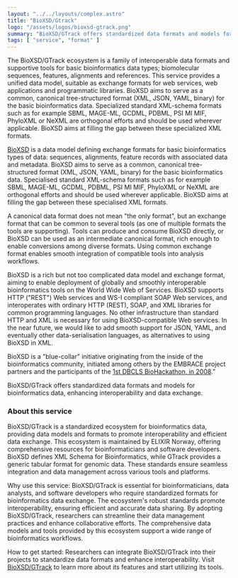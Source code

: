 ```yaml
---
layout: "../../layouts/complex.astro"
title: "BioXSD/Gtrack"
logo: "/assets/logos/bioxsd-gtrack.png"
summary: "BioXSD/GTrack offers standardized data formats and models for bioinformatics data, enhancing interoperability and data exchange."
tags: [ "service", "format" ]
---
```


The BioXSD/GTrack ecosystem is a family of interoperable data formats and supportive tools for basic bioinformatics data types; biomolecular sequences, features, alignments and references. This service provides a unified data model, suitable as exchange formats for web services, web applications and programmatic libraries. BioXSD aims to serve as a common, canonical tree-structured format (XML, JSON, YAML, binary) for the basic bioinformatics data. Specialized standard XML-schema formats such as for example SBML, MAGE-ML, GCDML, PDBML, PSI MI MIF, PhyloXML or NeXML are orthogonal efforts and should be used wherever applicable. BioXSD aims at filling the gap between these specialized XML formats.

[BioXSD](https://bioxsd.org/) is a data model defining exchange formats for basic bioinformatics types of data: sequences, alignments, feature records with associated data and metadata. BioXSD aims to serve as a common, canonical tree-structured format (XML, JSON, YAML, binary) for the basic bioinformatics data. Specialised standard XML-schema formats such as for example SBML, MAGE-ML, GCDML, PDBML, PSI MI MIF, PhyloXML or NeXML are orthogonal efforts and should be used wherever applicable. BioXSD aims at filling the gap between these specialised XML formats.

A canonical data format does not mean "the only format", but an exchange format that can be common to several tools (as one of multiple formats the tools are supporting). Tools can produce and consume BioXSD directly, or BioXSD can be used as an intermediate canonical format, rich enough to enable conversions among diverse formats. Using common exchange format enables smooth integration of compatible tools into analysis workflows.

BioXSD is a rich but not too complicated data model and exchange format, aiming to enable deployment of globally and smoothly interoperable bioinformatics tools on the World Wide Web of Services. BioXSD supports HTTP ("REST") Web services and WS-I compliant SOAP Web services, and interoperates with ordinary HTTP (REST), SOAP, and XML libraries for common programming languages. No other infrastructure than standard HTTP and XML is necessary for using BioXSD-compatible Web services. In the near future, we would like to add smooth support for JSON, YAML, and eventually other data-serialisation languages, as alternatives to using BioXSD in XML.

BioXSD is a "blue-collar" initiative originating from the inside of the bioinformatics community, initiated among others by the EMBRACE project partners and the participants of the [1st DBCLS BioHackathon, in 2008](http://hackathon.dbcls.jp/).”

BioXSD/GTrack offers standardized data formats and models for bioinformatics data, enhancing interoperability and data exchange.

### About this service

BioXSD/GTrack is a standardized ecosystem for bioinformatics data, providing data models and formats to promote interoperability and efficient data exchange. This ecosystem is maintained by ELIXIR Norway, offering comprehensive resources for bioinformaticians and software developers. BioXSD defines XML Schema for Bioinformatics, while GTrack provides a generic tabular format for genomic data. These standards ensure seamless integration and data management across various tools and platforms.

Why use this service: BioXSD/GTrack is essential for bioinformaticians, data analysts, and software developers who require standardized formats for bioinformatics data exchange. The ecosystem's robust standards promote interoperability, ensuring efficient and accurate data sharing. By adopting BioXSD/GTrack, researchers can streamline their data management practices and enhance collaborative efforts. The comprehensive data models and tools provided by this ecosystem support a wide range of bioinformatics workflows.

How to get started: Researchers can integrate BioXSD/GTrack into their projects to standardize data formats and enhance interoperability. Visit [BioXSD/GTrack](https://bioxsd.org/) to learn more about its features and start utilizing its tools.
